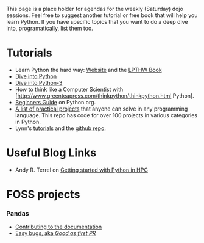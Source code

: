 This page is a place holder for agendas for the weekly (Saturday) dojo sessions. Feel free to suggest another tutorial or free book that will help you learn Python. If you have specific topics that you want to do a deep dive into, programatically, list them too.


= Tutorials =
* Learn Python the hard way: [http://learnpythonthehardway.org Website] and the [http://learnpythonthehardway.org/book/ LPTHW Book]
* [http://www.diveintopython.net Dive into Python]
* [http://www.diveintopython3.net  Dive into Python-3]
* How to think like a Computer Scientist with [http://www.greenteapress.com/thinkpython/thinkpython.html‎ Python].
* [https://wiki.python.org/moin/BeginnersGuide/Programmers Beginners Guide] on Python.org.
* [https://github.com/thekarangoel/Projects A list of practical projects] that anyone can solve in any programming language. This repo has code for over 100 projects in various categories in Python.
* Lynn's [http://newcoder.io/tutorials/ tutorials] and the [https://github.com/econchick/new-coder github repo].


= Useful Blog Links =
* Andy R. Terrel on [http://andy.terrel.us/blog/2012/09/27/starting-with-python/ Getting started with Python in HPC]


= FOSS projects =
=== Pandas ===
* [http://pandas.pydata.org/developers.html#contributing-to-the-documentation Contributing to the documentation]
* [https://github.com/pydata/pandas/issues?labels=Docs%2CGood+as+first+PR&page=1&state=open Easy bugs, aka ''Good as first PR'']






